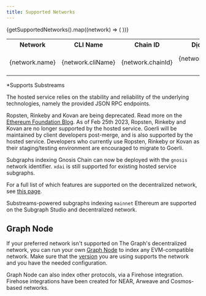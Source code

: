 ```yaml
---
title: Supported Networks
---
```



<Table>
  <tr>
    <th>Network</th>
    <th>CLI Name</th>
    <th align="center">Chain ID</th>
    <th align="center">Dịch vụ được lưu trữ</th>
    <th align="center">Subgraph Studio</th>
    <th align="center">Decentralized Network</th>
  </tr>
  {getSupportedNetworks().map((network) => (
    <tr key={network.cliName}>
      <td>{network.name}</td>
      <td>
        <CodeInline>{network.cliName}</CodeInline>
      </td>
      <td align="center">{network.chainId}</td>
      <td align="center">{network.supportedOnHosted ? '✓' : null}</td>
      <td align="center">
        {network.supportedOnStudio ? `✓${network.substreams?.includes('studio') ? '*' : ''}` : null}
      </td>
      <td align="center">
        {network.supportedOnNetwork ? `✓${network.substreams?.includes('network') ? '*' : ''}` : null}
      </td>
    </tr>
  ))}
</Table>

\*Supports Substreams

The hosted service relies on the stability and reliability of the underlying technologies, namely the provided JSON RPC endpoints.

Ropsten, Rinkeby and Kovan are being deprecated. Read more on the [Ethereum Foundation Blog](https://blog.ethereum.org/2022/06/21/testnet-deprecation). As of Feb 25th 2023, Ropsten, Rinkeby and Kovan are no longer supported by the hosted service. Goerli will be maintained by client developers post-merge, and is also supported by the hosted service. Developers who currently use Ropsten, Rinkeby or Kovan as their staging/testing environment are encouraged to migrate to Goerli.

Subgraphs indexing Gnosis Chain can now be deployed with the `gnosis` network identifier. `xdai` is still supported for existing hosted service subgraphs.

For a full list of which features are supported on the decentralized network, see [this page](https://github.com/graphprotocol/indexer/blob/main/docs/feature-support-matrix.md).

Substreams-powered subgraphs indexing `mainnet` Ethereum are supported on the Subgraph Studio and decentralized network.

## Graph Node

If your preferred network isn't supported on The Graph's decentralized network, you can run your own [Graph Node](https://github.com/graphprotocol/graph-node) to index any EVM-compatible network. Make sure that the [version](https://github.com/graphprotocol/graph-node/releases) you are using supports the network and you have the needed configuration.

Graph Node can also index other protocols, via a Firehose integration. Firehose integrations have been created for NEAR, Arweave and Cosmos-based networks.
